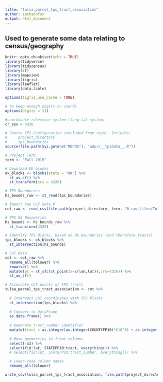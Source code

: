 ```yaml
---
title: "tulsa_parcel_tps_tract_association"
author: zachandfox
output: html_document
---
```


## Used to generate some data relating to census/geography

```r
knitr::opts_chunk$set(echo = TRUE)
library(tidyverse)
library(tidycensus)
library(sf)
library(mapview)
library(tigris)
library(leaflet)
library(data.table)

options(tigris_use_cache = TRUE)

# To keep enough digits on coords
options(digits = 11)

#coordinate reference system (long-lat system)
cr_sys = 4326

# Source TPS Configuration (excluded from repo). Includes:
#     project_directory 
#     tps_boundaries 
source(file.path(Sys.getenv("REPOS"), "udp//__tpsdata__.R"))

# Project Term
term <- "Fall 2019"

```

```r

# Download OK blocks 
ok_blocks <- blocks(state = "OK") %>% 
  st_as_sf() %>% 
  st_transform(crs = 4326)

# TPS Boundaries
hs_bounds_raw <- st_read(tps_boundaries)

# Import raw CoT data #
cot_raw <- read_csv(file.path(project_directory, term, "0_raw_files/TulsaParcelsNeighborhood.csv"))

```


```r

# TPS HS Boundaries
hs_bounds <- hs_bounds_raw %>% 
  st_transform(4326)

# Identify TPS Blocks, based on HS boundaries (and therefore tracts)
tps_blocks <- ok_blocks %>% 
  st_intersection(hs_bounds) 

# CoT Data
cot <- cot_raw %>%
  rename_all(tolower) %>% 
  rowwise() %>% 
  mutate(pt = st_sfc(st_point(x=c(lon,lat)),crs=4326)) %>% 
  st_as_sf() 

```

```r

# Associate CoT points w/ TPS tracts
tulsa_parcel_tps_tract_association <- cot %>% 
  
  # Intersect CoT coordinates with TPS blocks  
  st_intersection(tps_blocks) %>% 
  
  # Convert to DataFrame
  as.data.frame() %>% 
 
  # Generate tract_number identifier
  mutate(tract = as.integer(as.integer(COUNTYFP10)*(10^6) + as.integer(TRACTCE10))) %>% 
  
  # Move geometries to front columns 
  select(-x1) %>% 
  select(fid:lat, STATEFP10:tract, everything()) %>%
  # select(fid:lat, STATEFP10:tract_number, everything()) %>% 

  # Lower-case column names 
  rename_all(tolower)

```

```r

write_csv(tulsa_parcel_tps_tract_association, file.path(project_directory, term, "1_analytical_files/combined/tulsa_parcel_tps_tract_association.csv"))

```

